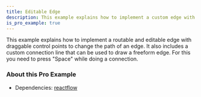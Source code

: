 ```yaml
---
title: Editable Edge
description: This example explains how to implement a custom edge with draggable control points to change the path of an edge.
is_pro_example: true
---
```



<ExampleLayout>
This example explains how to implement a routable and editable edge with draggable control points to change the path of an edge. It also includes a custom connection line that can be used to draw a freeform edge. For this you need to press "Space" while doing a connection.

<ProExampleViewer variant="dark" slug="editable-edge" />

### About this Pro Example

- Dependencies: [reactflow](https://www.npmjs.com/package/reactflow)

</ExampleLayout>
